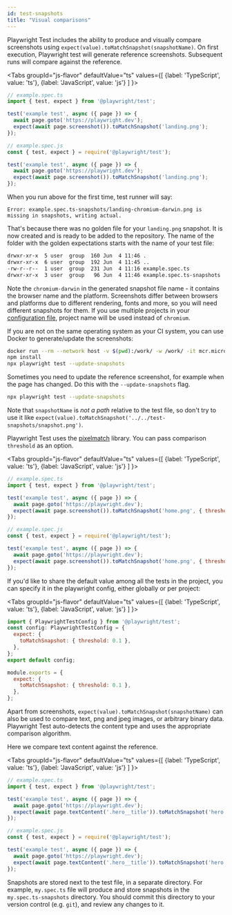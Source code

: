 ```yaml
---
id: test-snapshots
title: "Visual comparisons"
---
```


Playwright Test includes the ability to produce and visually compare screenshots using `expect(value).toMatchSnapshot(snapshotName)`. On first execution, Playwright test will generate reference screenshots. Subsequent runs will compare against the reference.

<Tabs
  groupId="js-flavor"
  defaultValue="ts"
  values={[
    {label: 'TypeScript', value: 'ts'},
    {label: 'JavaScript', value: 'js'}
  ]
}>
<TabItem value="ts">

```js
// example.spec.ts
import { test, expect } from '@playwright/test';

test('example test', async ({ page }) => {
  await page.goto('https://playwright.dev');
  expect(await page.screenshot()).toMatchSnapshot('landing.png');
});
```

</TabItem>
<TabItem value="js">

```js
// example.spec.js
const { test, expect } = require('@playwright/test');

test('example test', async ({ page }) => {
  await page.goto('https://playwright.dev');
  expect(await page.screenshot()).toMatchSnapshot('landing.png');
});
```

</TabItem>
</Tabs>

When you run above for the first time, test runner will say:

```
Error: example.spec.ts-snapshots/landing-chromium-darwin.png is missing in snapshots, writing actual.
```

That's because there was no golden file for your `landing.png` snapshot. It is now created and is ready to be added to the repository. The name of the folder with the golden expectations starts with the name of your test file:

```bash
drwxr-xr-x  5 user  group  160 Jun  4 11:46 .
drwxr-xr-x  6 user  group  192 Jun  4 11:45 ..
-rw-r--r--  1 user  group  231 Jun  4 11:16 example.spec.ts
drwxr-xr-x  3 user  group   96 Jun  4 11:46 example.spec.ts-snapshots
```

Note the `chromium-darwin` in the generated snapshot file name - it contains the browser name and the platform. Screenshots differ between browsers and platforms due to different rendering, fonts and more, so you will need different snapshots for them. If you use multiple projects in your [configuration file](./test-configuration.mdx), project name will be used instead of `chromium`.

If you are not on the same operating system as your CI system, you can use Docker to generate/update the screenshots:

```bash
docker run --rm --network host -v $(pwd):/work/ -w /work/ -it mcr.microsoft.com/playwright:v1.12.3-focal /bin/bash
npm install
npx playwright test --update-snapshots
```

Sometimes you need to update the reference screenshot, for example when the page has changed. Do this with the  `--update-snapshots` flag.

```bash
npx playwright test --update-snapshots
```

Note that `snapshotName` is *not a path* relative to the test file, so don't try to use it like `expect(value).toMatchSnapshot('../../test-snapshots/snapshot.png')`.

Playwright Test uses the [pixelmatch](https://github.com/mapbox/pixelmatch) library. You can pass comparison `threshold` as an option.

<Tabs
  groupId="js-flavor"
  defaultValue="ts"
  values={[
    {label: 'TypeScript', value: 'ts'},
    {label: 'JavaScript', value: 'js'}
  ]
}>
<TabItem value="ts">

```js
// example.spec.ts
import { test, expect } from '@playwright/test';

test('example test', async ({ page }) => {
  await page.goto('https://playwright.dev');
  expect(await page.screenshot()).toMatchSnapshot('home.png', { threshold: 0.2 });
});
```

</TabItem>
<TabItem value="js">

```js
// example.spec.js
const { test, expect } = require('@playwright/test');

test('example test', async ({ page }) => {
  await page.goto('https://playwright.dev');
  expect(await page.screenshot()).toMatchSnapshot('home.png', { threshold: 0.2 });
});
```

</TabItem>
</Tabs>

If you'd like to share the default value among all the tests in the project, you can specify it in the playwright config, either globally or per project:

<Tabs
  groupId="js-flavor"
  defaultValue="ts"
  values={[
    {label: 'TypeScript', value: 'ts'},
    {label: 'JavaScript', value: 'js'}
  ]
}>
<TabItem value="ts">

```js
import { PlaywrightTestConfig } from '@playwright/test';
const config: PlaywrightTestConfig = {
  expect: {
    toMatchSnapshot: { threshold: 0.1 },
  },
};
export default config;
```

</TabItem>
<TabItem value="js">

```js
module.exports = {
  expect: {
    toMatchSnapshot: { threshold: 0.1 },
  },
};
```

</TabItem>
</Tabs>

Apart from screenshots, `expect(value).toMatchSnapshot(snapshotName)` can also be used to compare text, png and jpeg images, or arbitrary binary data. Playwright Test auto-detects the content type and uses the appropriate comparison algorithm.

Here we compare text content against the reference.

<Tabs
  groupId="js-flavor"
  defaultValue="ts"
  values={[
    {label: 'TypeScript', value: 'ts'},
    {label: 'JavaScript', value: 'js'}
  ]
}>
<TabItem value="ts">

```js
// example.spec.ts
import { test, expect } from '@playwright/test';

test('example test', async ({ page }) => {
  await page.goto('https://playwright.dev');
  expect(await page.textContent('.hero__title')).toMatchSnapshot('hero.txt');
});
```

</TabItem>
<TabItem value="js">

```js
// example.spec.js
const { test, expect } = require('@playwright/test');

test('example test', async ({ page }) => {
  await page.goto('https://playwright.dev');
  expect(await page.textContent('.hero__title')).toMatchSnapshot('hero.txt');
});
```

</TabItem>
</Tabs>

Snapshots are stored next to the test file, in a separate directory. For example, `my.spec.ts` file will produce and store snapshots in the `my.spec.ts-snapshots` directory. You should commit this directory to your version control (e.g. `git`), and review any changes to it.

[Accessibility]: ./api/class-accessibility.mdx "Accessibility"
[Android]: ./api/class-android.mdx "Android"
[AndroidDevice]: ./api/class-androiddevice.mdx "AndroidDevice"
[AndroidInput]: ./api/class-androidinput.mdx "AndroidInput"
[AndroidSocket]: ./api/class-androidsocket.mdx "AndroidSocket"
[AndroidWebView]: ./api/class-androidwebview.mdx "AndroidWebView"
[Browser]: ./api/class-browser.mdx "Browser"
[BrowserContext]: ./api/class-browsercontext.mdx "BrowserContext"
[BrowserServer]: ./api/class-browserserver.mdx "BrowserServer"
[BrowserType]: ./api/class-browsertype.mdx "BrowserType"
[CDPSession]: ./api/class-cdpsession.mdx "CDPSession"
[ConsoleMessage]: ./api/class-consolemessage.mdx "ConsoleMessage"
[Coverage]: ./api/class-coverage.mdx "Coverage"
[Dialog]: ./api/class-dialog.mdx "Dialog"
[Download]: ./api/class-download.mdx "Download"
[Electron]: ./api/class-electron.mdx "Electron"
[ElectronApplication]: ./api/class-electronapplication.mdx "ElectronApplication"
[ElementHandle]: ./api/class-elementhandle.mdx "ElementHandle"
[FileChooser]: ./api/class-filechooser.mdx "FileChooser"
[Frame]: ./api/class-frame.mdx "Frame"
[JSHandle]: ./api/class-jshandle.mdx "JSHandle"
[Keyboard]: ./api/class-keyboard.mdx "Keyboard"
[Logger]: ./api/class-logger.mdx "Logger"
[Mouse]: ./api/class-mouse.mdx "Mouse"
[Page]: ./api/class-page.mdx "Page"
[Playwright]: ./api/class-playwright.mdx "Playwright"
[Request]: ./api/class-request.mdx "Request"
[Response]: ./api/class-response.mdx "Response"
[Route]: ./api/class-route.mdx "Route"
[Selectors]: ./api/class-selectors.mdx "Selectors"
[TimeoutError]: ./api/class-timeouterror.mdx "TimeoutError"
[Touchscreen]: ./api/class-touchscreen.mdx "Touchscreen"
[Tracing]: ./api/class-tracing.mdx "Tracing"
[Video]: ./api/class-video.mdx "Video"
[WebSocket]: ./api/class-websocket.mdx "WebSocket"
[Worker]: ./api/class-worker.mdx "Worker"
[Fixtures]: ./api/class-fixtures.mdx "Fixtures"
[Test]: ./api/class-test.mdx "Test"
[TestConfig]: ./api/class-testconfig.mdx "TestConfig"
[TestInfo]: ./api/class-testinfo.mdx "TestInfo"
[TestProject]: ./api/class-testproject.mdx "TestProject"
[WorkerInfo]: ./api/class-workerinfo.mdx "WorkerInfo"
[Element]: https://developer.mozilla.org/en-US/docs/Web/API/element "Element"
[EvaluationArgument]: ./core-concepts.mdx#evaluation-argument "EvaluationArgument"
[Promise]: https://developer.mozilla.org/en-US/docs/Web/JavaScript/Reference/Global_Objects/Promise "Promise"
[iterator]: https://developer.mozilla.org/en-US/docs/Web/JavaScript/Reference/Iteration_protocols "Iterator"
[origin]: https://developer.mozilla.org/en-US/docs/Glossary/Origin "Origin"
[selector]: https://developer.mozilla.org/en-US/docs/Web/CSS/CSS_Selectors "selector"
[Serializable]: https://developer.mozilla.org/en-US/docs/Web/JavaScript/Reference/Global_Objects/JSON/stringify#Description "Serializable"
[UIEvent.detail]: https://developer.mozilla.org/en-US/docs/Web/API/UIEvent/detail "UIEvent.detail"
[UnixTime]: https://en.wikipedia.org/wiki/Unix_time "Unix Time"
[xpath]: https://developer.mozilla.org/en-US/docs/Web/XPath "xpath"

[Array]: https://developer.mozilla.org/en-US/docs/Web/JavaScript/Reference/Global_Objects/Array "Array"
[boolean]: https://developer.mozilla.org/en-US/docs/Web/JavaScript/Data_structures#Boolean_type "Boolean"
[Buffer]: https://nodejs.org/api/buffer.html#buffer_class_buffer "Buffer"
[ChildProcess]: https://nodejs.org/api/child_process.html "ChildProcess"
[Error]: https://nodejs.org/api/errors.html#errors_class_error "Error"
[EventEmitter]: https://nodejs.org/api/events.html#events_class_eventemitter "EventEmitter"
[function]: https://developer.mozilla.org/en-US/docs/Web/JavaScript/Reference/Global_Objects/Function "Function"
[Map]: https://developer.mozilla.org/en-US/docs/Web/JavaScript/Reference/Global_Objects/Map "Map"
[null]: https://developer.mozilla.org/en-US/docs/Web/JavaScript/Reference/Global_Objects/null "null"
[number]: https://developer.mozilla.org/en-US/docs/Web/JavaScript/Data_structures#Number_type "Number"
[Object]: https://developer.mozilla.org/en-US/docs/Web/JavaScript/Reference/Global_Objects/Object "Object"
[Promise]: https://developer.mozilla.org/en-US/docs/Web/JavaScript/Reference/Global_Objects/Promise "Promise"
[Readable]: https://nodejs.org/api/stream.html#stream_class_stream_readable "Readable"
[RegExp]: https://developer.mozilla.org/en-US/docs/Web/JavaScript/Reference/Global_Objects/RegExp "RegExp"
[string]: https://developer.mozilla.org/en-US/docs/Web/JavaScript/Data_structures#String_type "string"
[void]: https://developer.mozilla.org/en-US/docs/Web/JavaScript/Reference/Global_Objects/undefined "void"
[URL]: https://nodejs.org/api/url.html "URL"

[all available image tags]: https://mcr.microsoft.com/v2/playwright/tags/list "all available image tags"
[Docker Hub]: https://hub.docker.com/_/microsoft-playwright "Docker Hub"
[Dockerfile.focal]: https://github.com/microsoft/playwright/blob/master/utils/docker/Dockerfile.focal "Dockerfile.focal"
